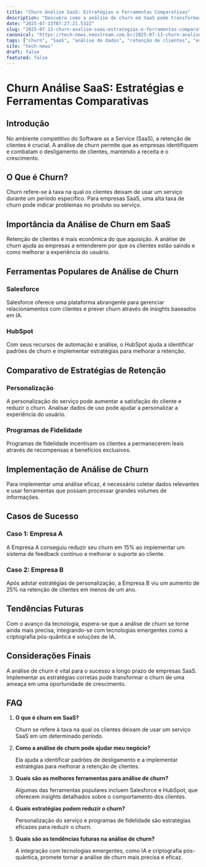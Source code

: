 ```yaml
---
title: "Churn Análise SaaS: Estratégias e Ferramentas Comparativas"
description: "Descubra como a análise de churn em SaaS pode transformar seu negócio. Comparamos ferramentas e estratégias para retenção de clientes."
date: "2025-07-13T07:27:21.532Z"
slug: "2025-07-13-churn-analise-saas-estrategias-e-ferramentas-comparativas"
canonical: "https://tech-news.neostream.com.br/2025-07-13-churn-analise-saas-estrategias-e-ferramentas-comparativas"
tags: ["churn", "SaaS", "análise de dados", "retenção de clientes", "estratégias de negócios"]
site: "tech-news"
draft: false
featured: false
---
```


# Churn Análise SaaS: Estratégias e Ferramentas Comparativas

## Introdução

No ambiente competitivo do Software as a Service (SaaS), a retenção de clientes é crucial. A análise de churn permite que as empresas identifiquem e combatam o desligamento de clientes, mantendo a receita e o crescimento.

## O Que é Churn?

Churn refere-se à taxa na qual os clientes deixam de usar um serviço durante um período específico. Para empresas SaaS, uma alta taxa de churn pode indicar problemas no produto ou serviço.

## Importância da Análise de Churn em SaaS

Retenção de clientes é mais econômica do que aquisição. A análise de churn ajuda as empresas a entenderem por que os clientes estão saindo e como melhorar a experiência do usuário.

## Ferramentas Populares de Análise de Churn

### Salesforce

Salesforce oferece uma plataforma abrangente para gerenciar relacionamentos com clientes e prever churn através de insights baseados em IA.

### HubSpot

Com seus recursos de automação e análise, o HubSpot ajuda a identificar padrões de churn e implementar estratégias para melhorar a retenção.

## Comparativo de Estratégias de Retenção

### Personalização

A personalização do serviço pode aumentar a satisfação do cliente e reduzir o churn. Analisar dados de uso pode ajudar a personalizar a experiência do usuário.

### Programas de Fidelidade

Programas de fidelidade incentivam os clientes a permanecerem leais através de recompensas e benefícios exclusivos.

## Implementação de Análise de Churn

Para implementar uma análise eficaz, é necessário coletar dados relevantes e usar ferramentas que possam processar grandes volumes de informações.

## Casos de Sucesso

### Caso 1: Empresa A

A Empresa A conseguiu reduzir seu churn em 15% ao implementar um sistema de feedback contínuo e melhorar o suporte ao cliente.

### Caso 2: Empresa B

Após adotar estratégias de personalização, a Empresa B viu um aumento de 25% na retenção de clientes em menos de um ano.

## Tendências Futuras

Com o avanço da tecnologia, espera-se que a análise de churn se torne ainda mais precisa, integrando-se com tecnologias emergentes como a criptografia pós-quântica e soluções de IA.

## Considerações Finais

A análise de churn é vital para o sucesso a longo prazo de empresas SaaS. Implementar as estratégias corretas pode transformar o churn de uma ameaça em uma oportunidade de crescimento.

## FAQ

1. **O que é churn em SaaS?**
   
   Churn se refere à taxa na qual os clientes deixam de usar um serviço SaaS em um determinado período.

2. **Como a análise de churn pode ajudar meu negócio?**
   
   Ela ajuda a identificar padrões de desligamento e a implementar estratégias para melhorar a retenção de clientes.

3. **Quais são as melhores ferramentas para análise de churn?**
   
   Algumas das ferramentas populares incluem Salesforce e HubSpot, que oferecem insights detalhados sobre o comportamento dos clientes.

4. **Quais estratégias podem reduzir o churn?**
   
   Personalização do serviço e programas de fidelidade são estratégias eficazes para reduzir o churn.

5. **Quais são as tendências futuras na análise de churn?**
   
   A integração com tecnologias emergentes, como IA e criptografia pós-quântica, promete tornar a análise de churn mais precisa e eficaz.